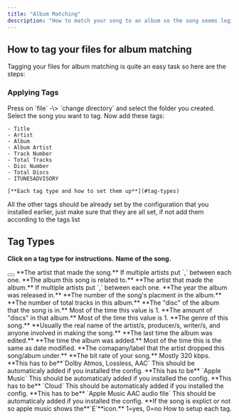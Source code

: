 ```yaml
---
title: "Album Matching"
description: "How to match your song to an album so the song seems legit and you get animated cover. (if the album has one)"
---
```


## How to tag your files for album matching

Tagging your files for album matching is quite an easy task so here are the steps:

### Applying Tags

<Steps>
  <Step title="Open Mp3Tag">
    
  </Step>
  <Step title="Add your files">
    Press on `file` -\> `change directory` and select the folder you created.
  </Step>
  <Step title="Select your song">
    Select the song you want to tag.
  </Step>
  <Step title="Add the custom tags">
    Now add these tags:

    - Title
    - Artist
    - Album
    - Album Artist
    - Track Number
    - Total Tracks
    - Disc Number
    - Total Discs
    - ITUNESADVISORY

    [**Each tag type and how to set them up**](#tag-types)
  </Step>
  <Step title="Verify all tags">
    All the other tags should be already set by the configuration that you installed earlier, just make sure that they are all set, if not add them according to the tags list
  </Step>
</Steps>

## Tag Types

**Click on a tag type for instructions.**
<ParamField query="TITLE" type="string" instructions>
  **Name of the song.**

  <button id="goto-instructions">
</button>
</ParamField>

<ParamField query="ARTIST" type="string" required>
  **The artist that made the song.**

  <Info>
    If multiple artists put `,` between each one.
  </Info>
</ParamField>

<ParamField query="ALBUM" type="string" required>
  **The album this song is related to.**
</ParamField>

<ParamField query="ALBUM ARTIST" type="string" required>
  **The artist that made the album.**

  <Info>
    If multiple artists put `,` between each one.
  </Info>
</ParamField>

<ParamField query="YEAR" type="value" required>
  **The year the album was released in.**
</ParamField>

<ParamField query="TRACK" type="value" required>
  **The number of the song's placment in the album.**
</ParamField>

<ParamField query="TOTALTRACKS" type="value">
  **The number of total tracks in this album.**
</ParamField>

<ParamField query="DISCNUMBER" default="1" type="value" placeholder="1">
  **The "disc" of the album that the song is in.**

  <Info>
    Most of the time this value is 1.
  </Info>
</ParamField>

<ParamField query="TOTALDISCS" default="1" type="value" placeholder="1">
  **The amount of "discs" in that album.**

  <Info>
    Most of the time this value is 1.
  </Info>
</ParamField>

<ParamField query="GENRE" type="string" required>
  **The genre of this song.**
</ParamField>

<ParamField query="COMPOSER" type="string">
  **Usually the real name of the artist/s, producer/s, writer/s, and anyone involved in making the song.**
</ParamField>

<ParamField query="DATE MODIFIED" type="string">
  **The last time the album was edited.**
</ParamField>

<ParamField query="DATE ADDED" type="string">
  **The time the album was added.**

  <Info>
    Most of the time this is the same as date modified.
  </Info>
</ParamField>

<ParamField query="COPYRIGHT" type="string">
  **The comapany/label that the artist dropped this song/abum under.**
</ParamField>

<ParamField query="COPYRIGHT" default="320" type="string">
  **The bit rate of your song.**

  <Info>
    Mostly 320 kbps.
  </Info>
</ParamField>

<ParamField query="AUDIO FORMATS" type="string" required>
  **This has to be**`Dolby Atmos, Lossless, AAC`

  <Info>
    This should be automaticaly added if you installed the config.
  </Info>
</ParamField>

<ParamField query="CLOUD STATUS" type="string" required>
  **This has to be** `Apple Music`

  <Info>
    This should be automaticaly added if you installed the config.
  </Info>
</ParamField>

<ParamField query="LOCATION" type="string" required>
  **This has to be** `Cloud`

  <Info>
    This should be automaticaly added if you installed the config.
  </Info>
</ParamField>

<ParamField query="KIND" type="string" required>
  **This has to be** `Apple Music AAC audio file`

  <Info>
    This should be automaticaly added if you installed the config.
  </Info>
</ParamField>

<ParamField query="ITUNESADVISORY" type="boolean">
  **If the song is explict or not so apple music shows the**`E`**icon.**

  <Info>
    1=yes, 0=no
  </Info>
</ParamField>

<Card title="Instructions" icon="book" href="/instructions">
  How to setup each tag.
</Card>